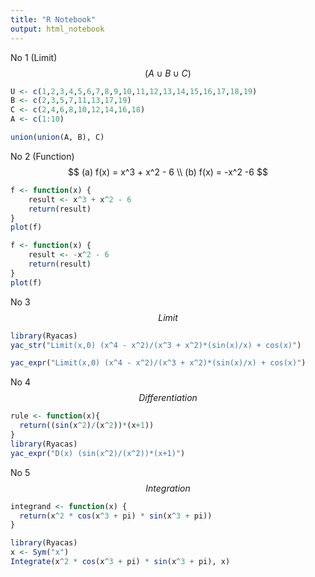 ---
title: "R Notebook"
output: html_notebook
---

No 1 (Limit)
$$ (A \cup B \cup C) $$
```{r}
U <- c(1,2,3,4,5,6,7,8,9,10,11,12,13,14,15,16,17,18,19)
B <- c(2,3,5,7,11,13,17,19)
C <- c(2,4,6,8,10,12,14,16,18)
A <- c(1:10)

union(union(A, B), C)
```

No 2 (Function)
$$ (a) f(x) = x^3 + x^2 - 6 \\
   (b) f(x) = -x^2 -6
$$
```{r}
f <- function(x) {
    result <- x^3 + x^2 - 6
    return(result)
}
plot(f)
```
```{r}
f <- function(x) {
    result <- -x^2 - 6
    return(result)
}
plot(f)
```

No 3
$$ Limit $$
```{r}
library(Ryacas)
yac_str("Limit(x,0) (x^4 - x^2)/(x^3 + x^2)*(sin(x)/x) + cos(x)")

yac_expr("Limit(x,0) (x^4 - x^2)/(x^3 + x^2)*(sin(x)/x) + cos(x)")
```

No 4
$$ Differentiation $$
```{r}
rule <- function(x){
  return((sin(x^2)/(x^2))*(x+1))
}
library(Ryacas)
yac_expr("D(x) (sin(x^2)/(x^2))*(x+1)")
```

No 5
$$ Integration $$
```{r}
integrand <- function(x) {
  return(x^2 * cos(x^3 + pi) * sin(x^3 + pi))
}

library(Ryacas)
x <- Sym("x")
Integrate(x^2 * cos(x^3 + pi) * sin(x^3 + pi), x)
```